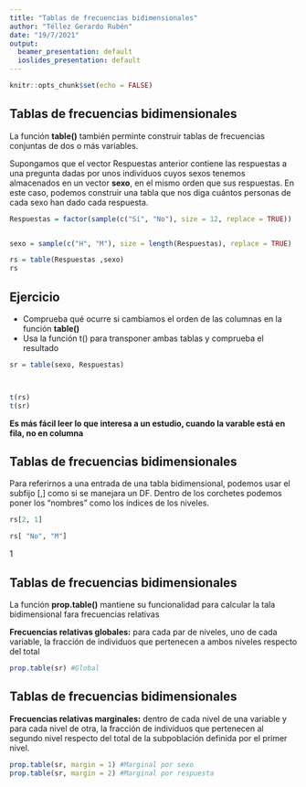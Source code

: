 ---
title: "Tablas de frecuencias bidimensionales"
author: "Téllez Gerardo Rubén"
date: "19/7/2021"
output:
  beamer_presentation: default
  ioslides_presentation: default
---

```{r setup, include=FALSE}
knitr::opts_chunk$set(echo = FALSE)
```

## Tablas de frecuencias bidimensionales

La función __table()__ también perminte construir tablas de frecuencias conjuntas de dos o más variables.

Supongamos que el vector Respuestas anterior contiene las respuestas a una pregunta dadas por unos individuos cuyos sexos tenemos almacenados en un vector __sexo__, en el mismo orden que sus respuestas. En este caso, podemos construir una tabla que nos diga cuántos personas de cada sexo han dado cada respuesta.

```{r}

Respuestas = factor(sample(c("Sí", "No"), size = 12, replace = TRUE))


sexo = sample(c("H", "M"), size = length(Respuestas), replace = TRUE)

rs = table(Respuestas ,sexo)
rs

```

## Ejercicio

+ Comprueba qué ocurre si cambiamos el orden de las columnas en la función __table()__
+ Usa la función t() para transponer ambas tablas y comprueba el resultado

```{r}
sr = table(sexo, Respuestas)



t(rs)
t(sr)
```

__Es más fácil leer lo que interesa a un estudio, cuando la varable está en fila, no en columna__

## Tablas de frecuencias bidimensionales

Para referirnos a una entrada de una tabla bidimensional, podemos usar el subfijo [,] como si se manejara un DF. Dentro de los corchetes podemos poner los "nombres" como los índices de los niveles.

```{r}
rs[2, 1]

rs[ "No", "M"]
```
1

## Tablas de frecuencias bidimensionales

La función __prop.table()__ mantiene su funcionalidad para calcular la tala bidimensional fara frecuencias relativas

__Frecuencias relativas globales:__ para cada par de niveles, uno de cada variable, la fracción de individuos que pertenecen a ambos niveles respecto del total

```{r}
prop.table(sr) #Global
```

## Tablas de frecuencias bidimensionales

__Frecuencias relativas marginales:__ dentro de cada nivel de una variable y para cada nivel de otra, la fracción de individuos que pertenecen al segundo nivel respecto del total de la subpoblación definida por el primer nivel.

```{r}
prop.table(sr, margin = 1) #Marginal por sexo
prop.table(sr, margin = 2) #Marginal por respuesta
```



















